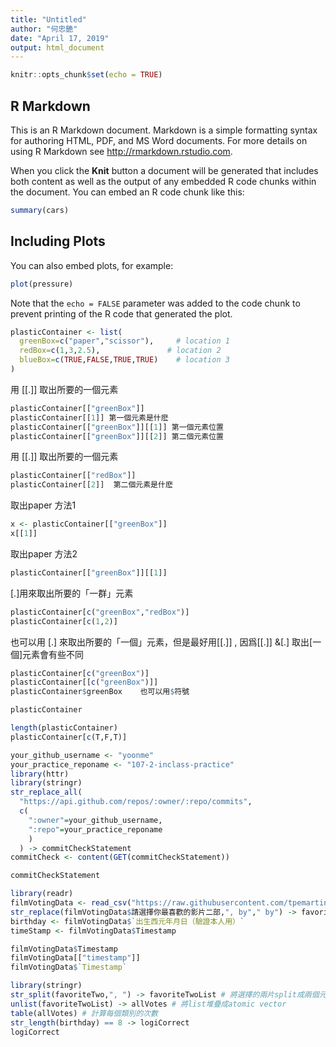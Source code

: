 ```yaml
---
title: "Untitled"
author: "何忠艷"
date: "April 17, 2019"
output: html_document
---
```


```r
knitr::opts_chunk$set(echo = TRUE)
```

## R Markdown

This is an R Markdown document. Markdown is a simple formatting syntax for authoring HTML, PDF, and MS Word documents. For more details on using R Markdown see <http://rmarkdown.rstudio.com>.

When you click the **Knit** button a document will be generated that includes both content as well as the output of any embedded R code chunks within the document. You can embed an R code chunk like this:

```r
summary(cars)
```

## Including Plots

You can also embed plots, for example:

```r
plot(pressure)
```

Note that the `echo = FALSE` parameter was added to the code chunk to prevent printing of the R code that generated the plot.


```r
plasticContainer <- list(
  greenBox=c("paper","scissor"),     # location 1
  redBox=c(1,3,2.5),               # location 2
  blueBox=c(TRUE,FALSE,TRUE,TRUE)    # location 3
)
```

用 [[.]] 取出所要的一個元素
```r
plasticContainer[["greenBox"]] 
plasticContainer[[1]] 第一個元素是什麽
plasticContainer[["greenBox"]][[1]] 第一個元素位置
plasticContainer[["greenBox"]][[2]] 第二個元素位置
```

用 [[.]] 取出所要的一個元素
```r
plasticContainer[["redBox"]]
plasticContainer[[2]]  第二個元素是什麽
```

取出paper 方法1
```r
x <- plasticContainer[["greenBox"]] 
x[[1]]
```

取出paper 方法2
```r
plasticContainer[["greenBox"]][[1]]
```

[.]用來取出所要的「一群」元素
```r
plasticContainer[c("greenBox","redBox")] 
plasticContainer[c(1,2)]
```

也可以用 [.] 來取出所要的「一個」元素，但是最好用[[.]] , 因爲[[.]] &[.] 取出[一個]元素會有些不同
```r
plasticContainer[c("greenBox")]
plasticContainer[[c("greenBox")]]
plasticContainer$greenBox    也可以用$符號
```


```r
plasticContainer

length(plasticContainer)
plasticContainer[c(T,F,T)]
```








```r
your_github_username <- "yoonme"
your_practice_reponame <- "107-2-inclass-practice"
library(httr)
library(stringr)
str_replace_all(
  "https://api.github.com/repos/:owner/:repo/commits",
  c(
    ":owner"=your_github_username,
    ":repo"=your_practice_reponame
    )
  ) -> commitCheckStatement
commitCheck <- content(GET(commitCheckStatement))
```

```r
commitCheckStatement
```






```r
library(readr)
filmVotingData <- read_csv("https://raw.githubusercontent.com/tpemartin/github-data/master/podcastcompetition3.csv")
str_replace(filmVotingData$請選擇你最喜歡的影片二部,", by"," by") -> favoriteTwo
birthday <- filmVotingData$`出生西元年月日（驗證本人用）`
timeStamp <- filmVotingData$Timestamp
```

```r
filmVotingData$Timestamp
filmVotingData[["timestamp"]]
filmVotingData$`Timestamp`
```

```r
library(stringr)
str_split(favoriteTwo,", ") -> favoriteTwoList # 將選擇的兩片split成兩個元素
unlist(favoriteTwoList) -> allVotes # 將list堆疊成atomic vector
table(allVotes) # 計算每個類別的次數
str_length(birthday) == 8 -> logiCorrect
logiCorrect
```












